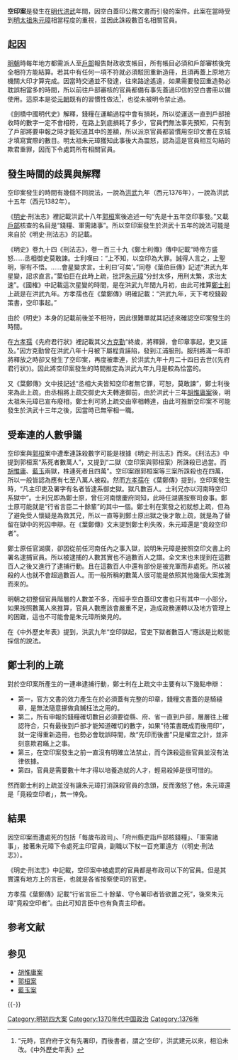 {{original research|time=2010-10-19T21:08:02+00:00}}
'''空印案'''是發生在[[明代|明代]][[洪武|洪武]]年間，因空白蓋印公務文書而引發的案件。此案在當時受到[[明太祖|明太祖]][[朱元璋|朱元璋]]相當程度的重視，並因此誅殺數百名相關官員。

== 起因 ==
[[明朝|明朝]]時每年地方都需派人至[[戶部|戶部]]報告財政收支帳目，所有帳目必須和戶部審核後完全相符方能結算。若其中有任何一項不符就必須駁回重新造冊，且須再蓋上原地方機關大印才算完成。因當時交通並不發達，往來路途遙遠，如果需要發回重造勢必耽誤相當多的時間，所以前往戶部審核的官員都備有事先蓋過印信的空白書冊以備使用。這原本是從[[元朝|元朝]]既有的習慣性做法<ref>“元時，官府府于文有先署印，而後書者，謂之‘空印’，洪武建元以來，相沿未改。《中外歷史年表》</ref>，也從未被明令禁止過。{{來源請求|reason=缺乏書籍出版資訊、缺乏確切史料出處|date=2021年5月19日}}

《劍橋中國明代史》解釋，錢糧在運輸過程中會有損耗，所以從運送一直到戶部接收時的數字一定不會相符，在路上到底損耗了多少，官員們無法事先預知，只有到了戶部將要申報之時才能知道其中的差額，所以派京官員都習慣用空印文書在京城才填寫實際的數目。明太祖朱元璋獲知此事後大為震怒，認為這是官員相互勾結的欺君重罪，因而下令處罰所有相關官員。

== 發生時間的歧異與解釋 ==
空印案發生的時間有幾個不同說法，一說為[[洪武|洪武]]九年（西元1376年），一說為洪武十五年（西元1382年）。

《[[明史|明史]]·刑法志》裡記載洪武十八年[[郭桓_(明朝)|郭桓]]案後追述一句“先是十五年空印事發。”又載[[戶部|戶部]]核查的名目是“錢糧、軍需諸事”。所以空印案發生於洪武十五年的說法可能是來自於《明史·刑法志》的記載。

《明史》卷九十四《刑法志》，卷一百三十九《鄭士利傳》傳中記載“時帝方盛怒……丞相御史莫敢諫。士利嘆曰：“上不知，以空印為大罪。誠得人言之，上聖明，寧有不悟。……會星變求言。士利曰‘可矣’。”同卷《葉伯巨傳》記述“洪武九年星變，詔求直言。”葉伯巨在此時上疏，批評[[朱元璋|朱元璋]]“分封太侈，用刑太繁，求治太速”。《國榷》中記載這次星變的時間，是在洪武九年閏九月初，由此可推算[[鄭士利|鄭士利]]上疏是在洪武九年。方孝孺也在《葉鄭傳》明確記載：“洪武九年，天下考校錢穀策書，空印事起。”

由於《明史》本身的記載前後並不相符，因此很難單就其記述來確認空印案發生的時間。

在[[方孝孺|方孝孺]]《先府君行狀》裡記載其父[[方克勤|方克勤]]“終歲，將釋歸，會印章事起，吏又誣及。”因方克勤曾在洪武八年十月被下屬程貢誣陷，發到江浦服刑。服刑將滿一年即將釋放之時卻又發生了空印案，再度被牽連，於洪武九年十月二十四日去世(《先府君行狀》)。因此將空印案發生的時間推定為洪武九年九月是較為恰當的。

又《葉鄭傳》文中技記述“丞相大夫皆知空印者無它罪，可恕，莫敢諫”，鄭士利後來為此上疏，由丞相將上疏交御史大夫轉達御前，由於洪武十三年[[胡惟庸案|胡惟庸案]]後，明太祖朱元璋已宣布廢相，鄭士利可將上疏交由宰相轉達，由此可推斷空印案不可能發生於洪武十三年之後，因當時已無宰相一職。

== 受牽連的人數爭議==
空印案與[[郭桓_(明朝)|郭桓]]案中遭牽連誅殺數字可能是根據《明史·刑法志》而來。《刑法志》中提到郭桓案“系死者數萬人”，又提到“二獄（空印案與郭桓案）所誅殺已過當。而[[胡惟庸|胡惟庸]]、[[藍玉|藍玉]]兩獄，株連死者且四萬”。空印案跟郭桓案等三案所誅殺也在四萬，所以一般皆認為應有七至八萬人被殺。然而[[方孝孺|方孝孺]]在《葉鄭傳》提到，空印案發生時，“凡主印吏及署字有名者皆逮系御史獄。獄凡數百人。士利兄亦以河南時空印系獄中”。士利兄即為鄭士原，曾任河南懷慶府同知，此時任湖廣按察司僉事。鄭士原可能就是“行省言臣二十餘輩”的其中一個。鄭士利在案發之初就想上疏，但為了避免受人懷疑是為救其兄，所以一直等到鄭士原出獄之後才敢上疏，就是為了替留在獄中的死囚申辯。在《葉鄭傳》文末提到鄭士利失敗，朱元璋還是“竟殺空印者”。

鄭士原任官湖廣，卻因從前任河南任內之事入獄，說明朱元璋是按照空印文書上的署名逮捕官員。所以被逮捕的人數其實也不過數百人之譜。全文末也未提到在這數百人之後又進行了逮捕行動。且在這數百人中還有部份是被充軍而非處死。所以被殺的人也就不會超過數百人。而一般所稱的數萬人很可能是依照其他幾個大案推測而來的。

明朝之初整個官員階層的人數並不多，而經手空白蓋印文書也只有其中一小部分，如果按照數萬人來推算，官員人數應該會嚴重不足，造成政務運轉以及地方管理上的困難，這也不可能會是朱元璋所樂見的。

在《中外歷史年表》提到，洪武九年“空印獄起，官吏下獄者數百人”應該是比較能採信的說法。

== 鄭士利的上疏 ==
對於空印案所產生的一連串逮捕行動，鄭士利在上疏文中主要有以下幾點申辯：
*第一，官方文書的效力產生在於必須蓋有完整的印章，錢糧文書蓋的是騎縫章，是無法隨意挪做貪贓枉法之用的。
*第二，所有申報的錢糧確切數目必須要從縣、府、省一直到戶部，層層往上確認符合，只有最後到戶部才能知道確切的數字，如果“待策書既成而後用印”，就一定得重新造冊，也勢必會耽誤時間，故“先印而後書”只是權宜之計，並非刻意欺君瞞上之事。
*第三，在空印案發生之前一直沒有明確立法禁止，而今誅殺這些官員並沒有法律依據。
*第四，官員是需要數十年才得以培養造就的人才，輕易殺掉是很可惜的。
然而鄭士利的上疏並沒有讓朱元璋打消誅殺官員的念頭，反而激怒了他，朱元璋還是「竟殺空印者」，無一悻免。

== 結果 ==
因空印案而遭處死的包括「每歲布政司」、「府州縣吏詣戶部核錢糧」、「軍需諸事」，接著朱元璋下令處死主印官員，副職以下杖一百充軍遠方（《明史·刑法志》）。

《明史·刑法志》中記載，空印案中被處罰的官員都是布政司以下的官員。但是其實還有地方上的言臣，也就是各省按察使司的官吏。

方孝孺《葉鄭傳》記載“行省言臣二十餘輩、守令署印者皆欲置之死”，後來朱元璋“竟殺空印者”。由此可知言臣中也有負責主印者。

== 参考文献 ==
{{Reflist}}

== 参见 ==
* [[胡惟庸案|胡惟庸案]]
* [[郭桓案|郭桓案]]
* [[藍玉案|藍玉案]]

{{-}}
{{明初四大案}}
{{明朝历史事件}}

[[Category:明初四大案|Category:明初四大案]]
[[Category:1370年代中国政治|Category:1370年代中国政治]]
[[Category:1376年|Category:1376年]]